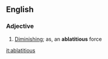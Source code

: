 ==English==

===Adjective===
{{en-adj}}

# {{cx|obsolete|lang=en}} [[diminishing|Diminishing]]; as, an '''ablatitious''' force
#:{{rfquotek|Sir J. Herschel}}

[[it:ablatitious]]